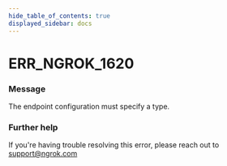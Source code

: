 ```yaml
---
hide_table_of_contents: true
displayed_sidebar: docs
---
```



# ERR_NGROK_1620

### Message

The endpoint configuration must specify a type.

<ErrorDetails error="err_ngrok_1620" />

### Further help

If you're having trouble resolving this error, please reach out to [support@ngrok.com](mailto:support@ngrok.com?subject=Help%20with%20ERR_NGROK_1620)
